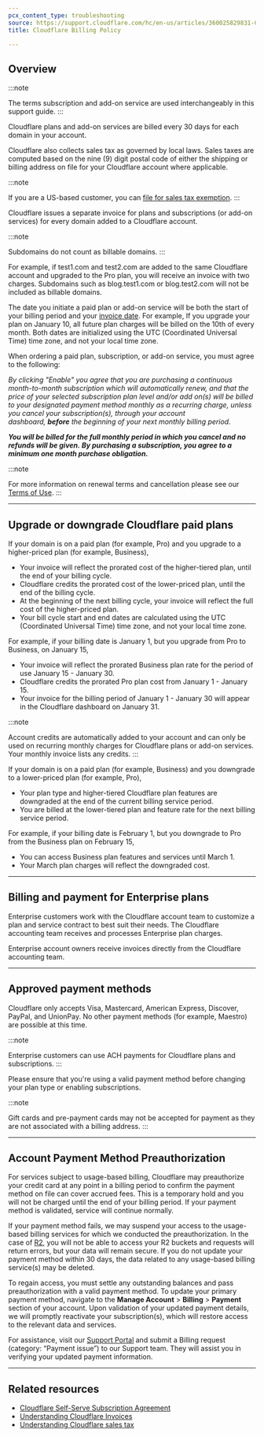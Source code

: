 ```yaml
---
pcx_content_type: troubleshooting
source: https://support.cloudflare.com/hc/en-us/articles/360025829831-Cloudflare-Billing-Policy
title: Cloudflare Billing Policy

---
```


## Overview

:::note

The terms subscription and add-on service are used interchangeably in
this support guide.
:::

Cloudflare plans and add-on services are billed every 30 days for each domain in your account.

Cloudflare also collects sales tax as governed by local laws. Sales taxes are computed based on the nine (9) digit postal code of either the shipping or billing address on file for your Cloudflare account where applicable.

:::note

If you are a US-based customer, you can [file for sales tax
exemption](/support/account-management-billing/understanding-cloudflare-sales-tax/#filing-for-us-sales-tax-exemption).
:::

Cloudflare issues a separate invoice for plans and subscriptions (or add-on services) for every domain added to a Cloudflare account.

:::note

Subdomains do not count as billable domains.
:::

For example, if test1.com and test2.com are added to the same Cloudflare account and upgraded to the Pro plan, you will receive an invoice with two charges. Subdomains such as blog.test1.com or blog.test2.com will not be included as billable domains.

The date you initiate a paid plan or add-on service will be both the start of your billing period and your [invoice date](/fundamentals/subscriptions-and-billing/understand-invoices/). For example, If you upgrade your plan on January 10, all future plan charges will be billed on the 10th of every month. Both dates are initialized using the UTC (Coordinated Universal Time) time zone, and not your local time zone.

When ordering a paid plan, subscription, or add-on service, you must agree to the following:

*By clicking "Enable" you agree that you are purchasing a continuous month-to-month subscription which will automatically renew, and that the price of your selected subscription plan level and/or add on(s) will be billed to your designated payment method monthly as a recurring charge, unless you cancel your subscription(s), through your account dashboard,* ***before*** *the beginning of your next monthly billing period.*

***You will be billed for the full monthly period in which you cancel and no refunds will be given. By purchasing a subscription, you agree to a minimum one month purchase obligation.***

:::note

For more information on renewal terms and cancellation please see our
[Terms of Use](https://www.cloudflare.com/terms/).
:::

***

## Upgrade or downgrade Cloudflare paid plans

If your domain is on a paid plan (for example, Pro) and you upgrade to a higher-priced plan (for example, Business),

* Your invoice will reflect the prorated cost of the higher-tiered plan, until the end of your billing cycle.
* Cloudflare credits the prorated cost of the lower-priced plan, until the end of the billing cycle.
* At the beginning of the next billing cycle, your invoice will reflect the full cost of the higher-priced plan.
* Your bill cycle start and end dates are calculated using the UTC (Coordinated Universal Time) time zone, and not your local time zone.

For example, if your billing date is January 1, but you upgrade from Pro to Business, on January 15,

* Your invoice will reflect the prorated Business plan rate for the period of use January 15 - January 30.
* Cloudflare credits the prorated Pro plan cost from January 1 - January 15.
* Your invoice for the billing period of January 1 - January 30 will appear in the Cloudflare dashboard on January 31.

:::note

Account credits are automatically added to your account and can only be
used on recurring monthly charges for Cloudflare plans or add-on
services. Your monthly invoice lists any credits.
:::

If your domain is on a paid plan (for example, Business) and you downgrade to a lower-priced plan (for example, Pro),

* Your plan type and higher-tiered Cloudflare plan features are downgraded at the end of the current billing service period. 
* You are billed at the lower-tiered plan and feature rate for the next billing service period.

For example, if your billing date is February 1, but you downgrade to Pro from the Business plan on February 15,

* You can access Business plan features and services until March 1.
* Your March plan charges will reflect the downgraded cost.

***

## Billing and payment for Enterprise plans

Enterprise customers work with the Cloudflare account team to customize a plan and service contract to best suit their needs. The Cloudflare accounting team receives and processes Enterprise plan charges.

Enterprise account owners receive invoices directly from the Cloudflare accounting team.

***

## Approved payment methods

Cloudflare only accepts Visa, Mastercard, American Express, Discover, PayPal, and UnionPay. No other payment methods (for example, Maestro) are possible at this time.

:::note

Enterprise customers can use ACH payments for Cloudflare plans and subscriptions.
:::

Please ensure that you're using a valid payment method before changing your plan type or enabling subscriptions.

:::note

Gift cards and pre-payment cards may not be accepted for payment as they
are not associated with a billing address.
:::

***

## Account Payment Method Preauthorization

For services subject to usage-based billing, Cloudflare may preauthorize your credit card at any point in a billing period to confirm the payment method on file can cover accrued fees. This is a temporary hold and you will not be charged until the end of your billing period. If your payment method is validated, service will continue normally.

If your payment method fails, we may suspend your access to the usage-based billing services for which we conducted the preauthorization. In the case of [R2](/r2/), you will not be able to access your R2 buckets and requests will return errors, but your data will remain secure. If you do not update your payment method within 30 days, the data related to any usage-based billing service(s) may be deleted.

To regain access, you must settle any outstanding balances and pass preauthorization with a valid payment method. To update your primary payment method, navigate to the **Manage Account** > **Billing** > **Payment** section of your account. Upon validation of your updated payment details, we will promptly reactivate your subscription(s), which will restore access to the relevant data and services.

For assistance, visit our [Support Portal](https://support.cloudflare.com/hc/en-us) and submit a Billing request (category: “Payment issue”) to our Support team. They will assist you in verifying your updated payment information.

***

## Related resources

* [Cloudflare Self-Serve Subscription Agreement](https://www.cloudflare.com/terms/)
* [Understanding Cloudflare Invoices](/fundamentals/subscriptions-and-billing/understand-invoices/)
* [Understanding Cloudflare sales tax](/support/account-management-billing/understanding-cloudflare-sales-tax/)
